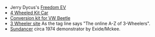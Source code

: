 *Jerry Dycus's [[Freedom EV]]
*[[4 Wheeled Kit Car]]
*[[Conversion kit for VW Beetle]]
*[http://www.3wheelers.com/enter.html 3 Wheeler site] As the tag line says "The online A-Z of 3-Wheelers".
*[http://motortrend.com/roadtests/classic/112_0405_archive/ Sundancer] circa 1974 demonstrator by Exide/Mckee.